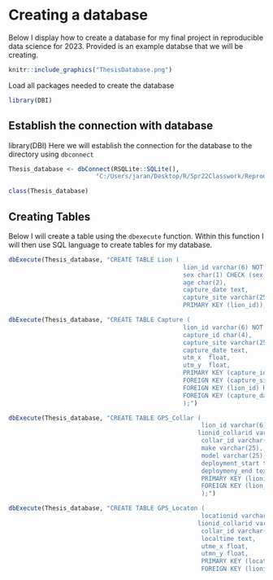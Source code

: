 # Creating a database

Below I display how to create a database for my final project in reproducible data science for 2023. 
Provided is an example databse that we will be creating.

```r
knitr::include_graphics("ThesisDatabase.png")
```

Load all packages needed to create the database

```r
library(DBI)
```

## Establish the connection with database
library(DBI)
Here we will establish the connection for the database to the directory using `dbconnect`

```r
Thesis_database <- dbConnect(RSQLite::SQLite(), 
                        "C:/Users/jaran/Desktop/R/Spr22Classwork/Reproducible Science/Final_Project/SQL_database/Thesis_Database.db")

class(Thesis_database)
```

## Creating Tables

Below I will create a table using the `dbexecute` function. Within this function I will then use SQL language to create tables for my database.

```r
dbExecute(Thesis_database, "CREATE TABLE Lion (
                                                lion_id varchar(6) NOT NULL,
                                                sex char(1) CHECK (sex IN ('M', 'F')),
                                                age char(2),
                                                capture_date text,
                                                capture_site varchar(25),
                                                PRIMARY KEY (lion_id));")

dbExecute(Thesis_database, "CREATE TABLE Capture (
                                                lion_id varchar(6) NOT NULL,
                                                capture_id char(4),
                                                capture_site varchar(25),
                                                capture_date text,
                                                utm_x  float,
                                                utm_y  float,
                                                PRIMARY KEY (capture_id)
                                                FOREIGN KEY (capture_site) REFERENCES Lion(capture_site)
                                                FOREIGN KEY (lion_id) REFERENCES Lion(lion_id)
                                                FOREIGN KEY (capture_date) REFERENCES Lion(capture_date)
                                                );")

dbExecute(Thesis_database, "CREATE TABLE GPS_Collar (
                                                     lion_id varchar(6) NOT NULL,
                                                    lionid_collarid varchar(25)),
                                                     collar_id varchar(10),
                                                     make varchar(25),
                                                     model varchar(25),
                                                     deployment_start text,
                                                     deploymeny_end text,
                                                     PRIMARY KEY (lionid_collarid)
                                                     FOREIGN KEY (lion_id) REFERENCES Lion(lion_id)
                                                     );")

dbExecute(Thesis_database, "CREATE TABLE GPS_Locaton (
                                                     locationid varchar(20) NOT NULL,
                                                    lionid_collarid varchar(25),
                                                     collar_id varchar(10),
                                                     localtime text,
                                                     utme_x float,
                                                     utmn_y float,
                                                     PRIMARY KEY (locationid)
                                                     FOREIGN KEY (lionid_collarid) REFERENCES

```

